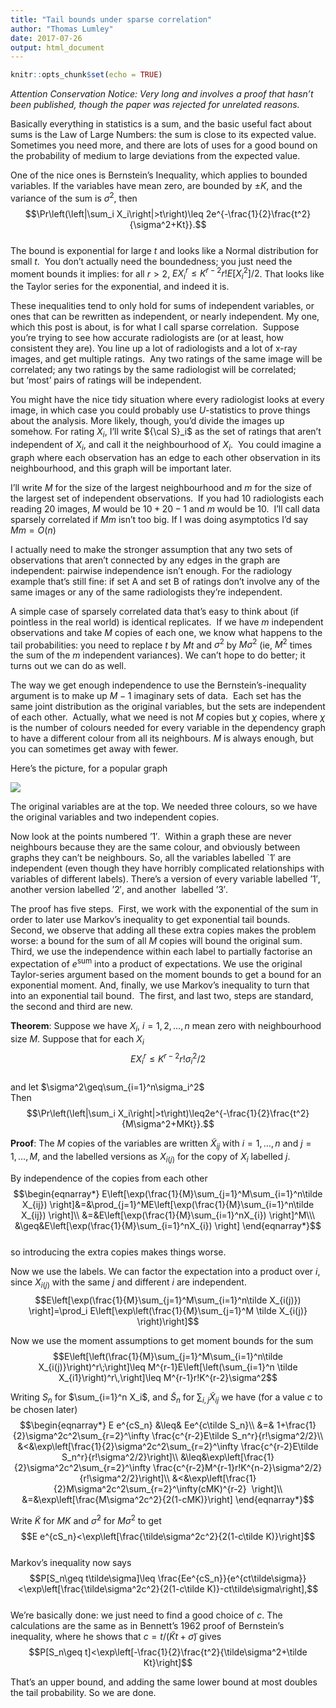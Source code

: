 ```yaml
---
title: "Tail bounds under sparse correlation"
author: "Thomas Lumley"
date: 2017-07-26
output: html_document
---
```


```r
knitr::opts_chunk$set(echo = TRUE)
```

 _Attention Conservation Notice: Very long and involves a proof that hasn’t been published, though the paper was rejected for unrelated reasons. _

Basically everything in statistics is a sum, and the basic useful fact about sums is the Law of Large Numbers: the sum is close to its expected value. Sometimes you need more, and there are lots of uses for a good bound on the probability of medium to large deviations from the expected value.

One of the nice ones is Bernstein’s Inequality, which applies to bounded variables. If the variables have mean zero, are bounded by $\pm K$, and the variance of the sum is $\sigma^2$, then  
$$\Pr\left(\left|\sum_i X_i\right|>t\right)\leq 2e^{-\frac{1}{2}\frac{t^2}{\sigma^2+Kt}}.$$  
The bound is exponential for large $t$ and looks like a Normal distribution for small $t$.  You don’t actually need the boundedness; you just need the moment bounds it implies: for all $r>2$, $EX_i^r\leq K^{r-2}r!E[X_i^2]/2$. That looks like the Taylor series for the exponential, and indeed it is.

These inequalities tend to only hold for sums of independent variables, or ones that can be rewritten as independent, or nearly independent. My one, which this post is about, is for what I call sparse correlation.  Suppose you’re trying to see how accurate radiologists are (or at least, how consistent they are). You line up a lot of radiologists and a lot of x-ray images, and get multiple ratings.  Any two ratings of the same image will be correlated; any two ratings by the same radiologist will be correlated; but ‘most’ pairs of ratings will be independent. 

You might have the nice tidy situation where every radiologist looks at every image, in which case you could probably use $U$-statistics to prove things about the analysis. More likely, though, you’d divide the images up somehow. For rating $X_i$, I’ll write ${\cal S}_i$ as the set of ratings that aren’t independent of $X_i$, and call it the neighbourhood of $X_i$.  You could imagine a graph where each observation has an edge to each other observation in its neighbourhood, and this graph will be important later.

I’ll write $M$ for the size of the largest neighbourhood and $m$ for the size of the largest set of independent observations.  If you had 10 radiologists each reading 20 images, $M$ would be $10+20-1$ and $m$ would be $10$.  I’ll call data sparsely correlated if $Mm$ isn’t too big. If I was doing asymptotics I’d say $Mm=O(n)$

I actually need to make the stronger assumption that any two sets of observations that aren’t connected by any edges in the graph are independent: pairwise independence isn’t enough. For the radiology example that’s still fine: if set A and set B of ratings don’t involve any of the same images or any of the same radiologists they’re independent.

A simple case of sparsely correlated data that’s easy to think about (if pointless in the real world) is identical replicates.  If we have $m$ independent observations and take $M$ copies of each one, we know what happens to the tail probabilities: you need to replace $t$ by $Mt$ and $\sigma^2$ by $M\sigma^2$ (ie, $M^2$ times the sum of the $m$ independent variances). We can’t hope to do better; it turns out we can do as well. 

The way we get enough independence to use the Bernstein’s-inequality argument is to make up $M-1$ imaginary sets of data.  Each set has the same joint distribution as the original variables, but the sets are independent of each other.  Actually, what we need is not $M$ copies but $\chi$ copies, where $\chi$ is the number of colours needed for every variable in the dependency graph to have a different colour from all its neighbours. $M$ is always enough, but you can sometimes get away with fewer.

Here’s the picture, for a popular graph  
  

![](https://68.media.tumblr.com/1eb7385484649fe9267c716e30f66dca/tumblr_inline_otpz4zklkg1s1hdxy_540.png)

The original variables are at the top. We needed three colours, so we have the original variables and two independent copies. 

Now look at the points numbered ‘1′.  Within a graph these are never neighbours because they are the same colour, and obviously between graphs they can’t be neighbours. So, all the variables labelled `1′ are independent (even though they have horribly complicated relationships with variables of different labels). There’s a version of every variable labelled ‘1′, another version labelled ‘2′, and another  labelled ‘3′.  

The proof has five steps.  First, we work with the exponential of the sum in order to later use Markov’s inequality to get exponential tail bounds. Second, we observe that adding all these extra copies makes the problem worse: a bound for the sum of all $M$ copies will bound the original sum. Third, we use the independence within each label to partially factorise an expectation of $e^{\textrm{sum}}$ into a product of expectations. We use the original Taylor-series argument based on the moment bounds to get a bound for an exponential moment. And, finally, we use Markov’s inequality to turn that into an exponential tail bound.  The first, and last two, steps are standard, the second and third are new. 

**Theorem**: Suppose we have $X_i$, $i=1,2,\ldots,n$ mean zero with neighbourhood size $M$. Suppose that for each $X_i$  
$$ EX_i^r\leq K^{r-2}r!\sigma_i^2/2$$  
and let $\sigma^2\geq\sum_{i=1}^n\sigma_i^2$  
Then  
$$\Pr\left(\left|\sum_i X_i\right|>t\right)\leq2e^{-\frac{1}{2}\frac{t^2}{M\sigma^2+MKt}}.$$

**Proof**: The $M$ copies of the variables are written $\tilde X_{ij}$ with $i=1,\dots,n$ and $j=1,\dots,M$, and the labelled versions as $X_{i(j)}$ for the copy of $X_i$ labelled $j$. 

  
By independence of the copies from each other  
$$\begin{eqnarray*}  
E\left[\exp(\frac{1}{M}\sum_{j=1}^M\sum_{i=1}^n\tilde X_{ij}) \right]&=&\prod_{j=1}^ME\left[\exp(\frac{1}{M}\sum_{i=1}^n\tilde X_{ij}) \right]\\  
&=&E\left[\exp(\frac{1}{M}\sum_{i=1}^nX_{i}) \right]^M\\\  
&\geq&E\left[\exp(\frac{1}{M}\sum_{i=1}^nX_{i}) \right]  
\end{eqnarray*}$$  
so introducing the extra copies makes things worse.

Now we use the labels. We can factor the expectation into a product over $i$, since $X_{i(j)}$ with the same $j$ and different $i$ are independent.  
$$E\left[\exp(\frac{1}{M}\sum_{j=1}^M\sum_{i=1}^n\tilde X_{i(j)}) \right]=\prod_i E\left[\exp\left(\frac{1}{M}\sum_{j=1}^M \tilde X_{i(j)} \right)\right]$$  
  
Now we use the moment assumptions to get moment bounds for the sum  
$$E\left[\left(\frac{1}{M}\sum_{j=1}^M\sum_{i=1}^n\tilde X_{i(j)}\right)^r\;\right]\leq M^{r-1}E\left[\left(\sum_{i=1}^n \tilde X_{i1}\right)^r\,\right]\leq M^{r-1}r!K^{r-2}\sigma^2$$

Writing $S_n$ for $\sum_{i=1}^n X_i$, and $\tilde S_n$ for $\sum_{i,j} \tilde X_{ij}$ we have (for a value $c$ to be chosen later)  
$$\begin{eqnarray*}  
E e^{cS_n} &\leq& Ee^{c\tilde S_n}\\  
&=& 1+\frac{1}{2}\sigma^2c^2\sum_{r=2}^\infty \frac{c^{r-2}E\tilde S_n^r}{r!\sigma^2/2}\\  
&<&\exp\left[\frac{1}{2}\sigma^2c^2\sum_{r=2}^\infty \frac{c^{r-2}E\tilde S_n^r}{r!\sigma^2/2}\right]\\  
&\leq&\exp\left[\frac{1}{2}\sigma^2c^2\sum_{r=2}^\infty \frac{c^{r-2}M^{r-1}r!K^{n-2}\sigma^2/2}{r!\sigma^2/2}\right]\\  
&<&\exp\left[\frac{1}{2}M\sigma^2c^2\sum_{r=2}^\infty(cMK)^{r-2}  \right]\\  
&=&\exp\left[\frac{M\sigma^2c^2}{2(1-cMK)}\right]  
\end{eqnarray*}$$

Write $\tilde K$ for $MK$ and $\tilde \sigma^2$ for $M\sigma^2$ to get  
$$E e^{cS_n}<\exp\left[\frac{\tilde\sigma^2c^2}{2(1-c\tilde K)}\right]$$  
Markov’s inequality now says  
$$P[S_n\geq t\tilde\sigma]\leq \frac{Ee^{cS_n}}{e^{ct\tilde\sigma}}<\exp\left[\frac{\tilde\sigma^2c^2}{2(1-c\tilde K)}-ct\tilde\sigma\right],$$  
We’re basically done: we just need to find a good choice of $c$. The calculations are the same as in Bennett’s 1962 proof of Bernstein’s inequality, where he shows that $c=t/(\tilde Kt+\tilde \sigma)$ gives  
$$P[S_n\geq t]<\exp\left[-\frac{1}{2}\frac{t^2}{\tilde\sigma^2+\tilde Kt}\right]$$

That’s an upper bound, and adding the same lower bound at most doubles the tail probability. So we are done. 
